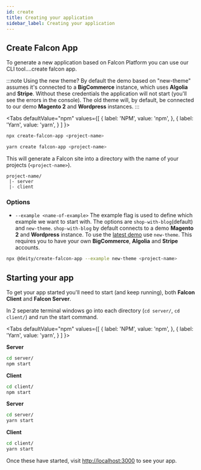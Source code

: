 ```yaml
---
id: create
title: Creating your application
sidebar_label: Creating your application
---
```


## Create Falcon App

To generate a new application based on Falcon Platform you can use our CLI tool....create falcon app.

:::note Using the new theme?
By default the demo based on "new-theme" assumes it's connected to a **BigCommerce** instance, which uses **Algolia** and **Stripe**. Without these credentials the application will not start (you'll see the errors in the console). The old theme will, by default, be connected to our demo **Magento 2** and **Wordpress** instances.
:::


<Tabs
  defaultValue="npm"
  values={[
    { label: 'NPM', value: 'npm', },
    { label: 'Yarn', value: 'yarn', }
  ]
}>
<TabItem value="npm">

```bash
npx create-falcon-app <project-name>
```

</TabItem>
<TabItem value="yarn">

```bash
yarn create falcon-app <project-name>
```

</TabItem>
</Tabs>

This will generate a Falcon site into a directory with the name of your projects (`<project-name>`).

```
project-name/
 |- server
 |- client
```

### Options

- `--example <name-of-example>` The example flag is used to define which example we want to start with. The options are `shop-with-blog`(default) and `new-theme`.
  `shop-with-blog` by default connects to a demo **Magento 2** and **Wordpress** instance. To use the <a href="https://demo.deity.io" target="_blank" rel="noreferrer noopener">latest demo</a> use `new-theme`. This requires you to have your own **BigCommerce**, **Algolia** and **Stripe** accounts.

```bash
npx @deity/create-falcon-app --example new-theme <project-name>

```

## Starting your app

To get your app started you'll need to start (and keep running), both **Falcon Client** and **Falcon Server**.

In 2 seperate terminal windows go into each directory (`cd server/`, `cd client/`) and run the start command.

<Tabs
  defaultValue="npm"
  values={[
    { label: 'NPM', value: 'npm', },
    { label: 'Yarn', value: 'yarn', }
  ]
}>
<TabItem value="npm">

**Server**
```bash
cd server/
npm start
```

**Client**
```bash
cd client/
npm start
```

</TabItem>
<TabItem value="yarn">

**Server**
```bash
cd server/
yarn start
```

**Client**
```bash
cd client/
yarn start
```

</TabItem>
</Tabs>

Once these have started, visit <a href="http://localhost:3000" target="_blank" rel="noreferrer noopener">http://localhost:3000</a> to see your app.
